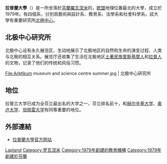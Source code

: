 {{Infobox University
|name =拉普蘭大學
|native_name =Lapin yliopisto
|coor = {{coord|66.4853|N|25.7149|E|type:edu_region:FI-LL|display=inline,title}}
|latin_name =
|image_name = University of Lapland.svg
|motto =
|established =1979年
|type =公立大學
|endowment =
|staff =626
|faculty =
|president =
|provost =
|principal =
|rector =Mauri Ylä-Kotola
|chancellor =
|vice_chancellor =
|dean =
|head_label =
|head =
|students =
|undergrad =4511
|postgrad =329
|doctoral =
|city =[[羅瓦涅米|羅瓦涅米]]
|state =
|country =[[芬蘭|芬蘭]]
|campus =
|free_label =
|free =
|colors =
|colours =
|mascot =
|nickname =
|affiliations = [[UArctic|UArctic]]
|website = {{URL|https://www.ulapland.fi/}}
}}
'''拉普蘭大學'''（{{lang-fi|Lapin yliopisto}}）是一所坐落於[[芬蘭|芬蘭]][[羅瓦涅米|羅瓦涅米]]的，[[欧盟|欧盟]]地理位置最北的大學，成立於1979年。有四個系，分別爲藝術與設計系、教育系、法學系和社會科學系。該大學有重要研究所[[北極中心_(拉普蘭大學)|北極中心]]。

== 北极中心研究所 ==
北极中心设有永久展览区，生动地展示了北极地区的自然和生命的演变过程、人类与北极的相互关系。展览厅还收集了生活在北极地区[[原住民|土著民族]][[爱斯基摩人|爱斯基摩人]]和[[萨米人|拉普人]]的文物，记录了他们的传统和风俗习惯。<gallery mode="packed" heights="130px">
File:Arktikum museum and science centre summer.jpg | 北极中心研究所
</gallery>

== 地位 ==
拉普兰大学已成为全芬兰最出名的大学之一，芬兰排名前十，和[[赫尔辛基大学|赫尔辛基大学]]、[[奥卢大学|奥卢大学]]、[[坦佩雷大学|坦佩雷大学]]有同等重要的地位。

== 外部連結 ==
*[https://www.ulapland.fi/ 拉普蘭大學官方网站] {{Wayback|url=https://www.ulapland.fi/ |date=20071020122859 }} {{fi}} {{en}}

{{芬蘭的大學}}

[[Category:芬蘭大學|Lapland]]
[[Category:罗瓦涅米|Category:罗瓦涅米]]
[[Category:1979年創建的教育機構|Category:1979年創建的教育機構]]
[[Category:1979年創建於芬蘭|Category:1979年創建於芬蘭]]